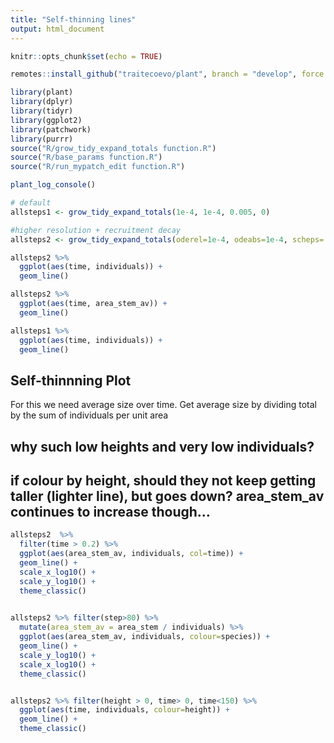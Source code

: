 ```yaml
---
title: "Self-thinning lines"
output: html_document
---
```

```r
knitr::opts_chunk$set(echo = TRUE)
```

```r
remotes::install_github("traitecoevo/plant", branch = "develop", force = TRUE)
```

```r
library(plant)
library(dplyr)
library(tidyr)
library(ggplot2)
library(patchwork)
library(purrr)
source("R/grow_tidy_expand_totals function.R")
source("R/base_params function.R")
source("R/run_mypatch_edit function.R")
```

```r
plant_log_console()
```


```r
# default
allsteps1 <- grow_tidy_expand_totals(1e-4, 1e-4, 0.005, 0)

#higher resolution + recruitment decay
allsteps2 <- grow_tidy_expand_totals(oderel=1e-4, odeabs=1e-4, scheps= 0.0001, rec_decay=5)

allsteps2 %>%
  ggplot(aes(time, individuals)) +
  geom_line()

allsteps2 %>%
  ggplot(aes(time, area_stem_av)) +
  geom_line()

allsteps1 %>%
  ggplot(aes(time, individuals)) +
  geom_line()

```


## Self-thinnning Plot
For this we need average size over time. Get average size by dividing total by the sum of individuals per unit area

## why such low heights and very low individuals?
## if colour by height, should they not keep getting taller (lighter line), but goes down? area_stem_av continues to increase though...

```r
allsteps2  %>% 
  filter(time > 0.2) %>%
  ggplot(aes(area_stem_av, individuals, col=time)) +
  geom_line() +
  scale_x_log10() +
  scale_y_log10() +
  theme_classic()

  
allsteps2 %>% filter(step>80) %>% 
  mutate(area_stem_av = area_stem / individuals) %>% 
  ggplot(aes(area_stem_av, individuals, colour=species)) +
  geom_line() +
  scale_y_log10() +
  scale_x_log10() + 
  theme_classic()


allsteps2 %>% filter(height > 0, time> 0, time<150) %>% 
  ggplot(aes(time, individuals, colour=height)) +
  geom_line() + 
  theme_classic()

```
